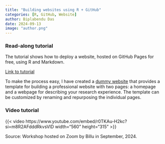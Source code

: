 ```yaml
---
title: "Building websites using R + GitHub"
categories: [R, GitHub, Website]
author: Biplabendu Das
date: 2024-09-13
image: "author.png"
---
```


### Read-along tutorial

The tutorial shows how to deploy a website, hosted on GitHub Pages for free, 
using R and Markdown.

[Link to tutorial](https://biplabendu.github.io/my_dummy_website/website_tutorial.html)

To make the process easy, I have created a [dummy website](https://biplabendu.github.io/my_dummy_website) that provides a template for building a professional website with two pages: a homepage and a webpage for describing your research experience. The template can be customized by renaming and repurposing the individual pages.

### Video tutorial

{{< video 
    https://www.youtube.com/embed/r0TKAu-H2kc?si=m8R2AFdddRkvsVlD 
    width="560"
    height="315"
>}}

Source: Workshop hosted on Zoom by Billu in September, 2024.